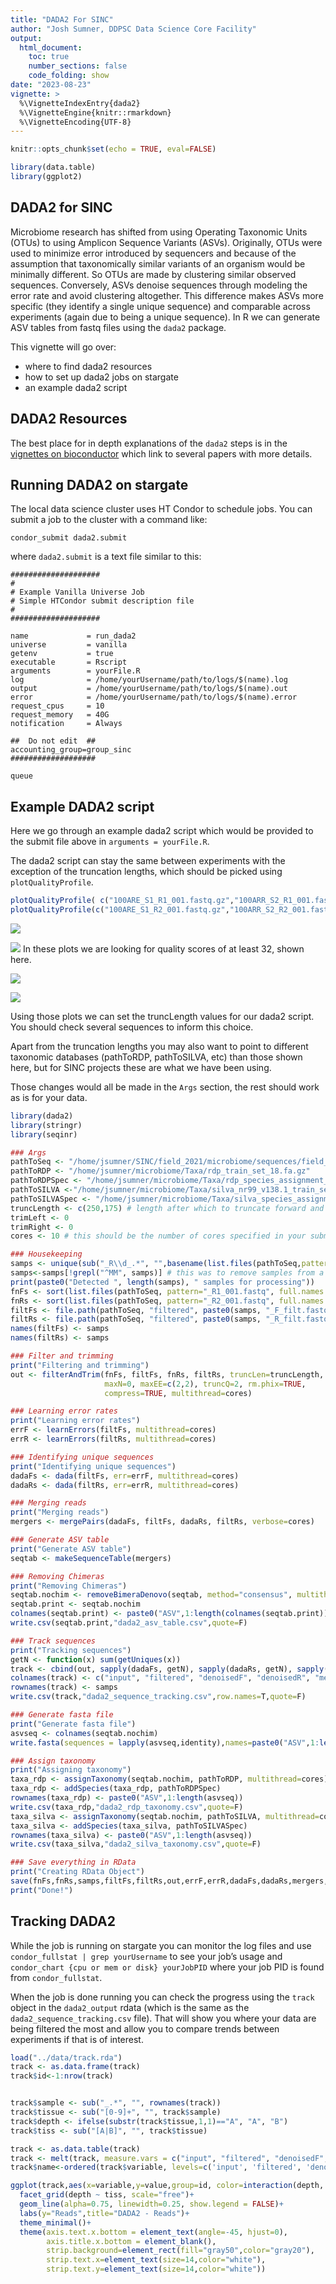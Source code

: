 ```yaml
---
title: "DADA2 For SINC"
author: "Josh Sumner, DDPSC Data Science Core Facility"
output: 
  html_document:
    toc: true
    number_sections: false
    code_folding: show
date: "2023-08-23"
vignette: >
  %\VignetteIndexEntry{dada2}
  %\VignetteEngine{knitr::rmarkdown}
  %\VignetteEncoding{UTF-8}
---
```


```r
knitr::opts_chunk$set(echo = TRUE, eval=FALSE)
```

```r
library(data.table)
library(ggplot2)
```


## DADA2 for SINC

Microbiome research has shifted from using Operating Taxonomic Units (OTUs) to using Amplicon Sequence Variants (ASVs). Originally, OTUs were used to minimize error introduced by sequencers and because of the assumption that taxonomically similar variants of an organism would be minimally different. So OTUs are made by clustering similar observed sequences. Conversely, ASVs denoise sequences through modeling the error rate and avoid clustering altogether. This difference makes ASVs more specific (they identify a single unique sequence) and comparable across experiments (again due to being a unique sequence). In R we can generate ASV tables from fastq files using the `dada2` package.

This vignette will go over:

- where to find dada2 resources
- how to set up dada2 jobs on stargate
- an example dada2 script

## DADA2 Resources

The best place for in depth explanations of the `dada2` steps is in the [vignettes on bioconductor](https://bioconductor.org/packages/devel/bioc/vignettes/dada2/inst/doc/dada2-intro.html) which link to several papers with more details.

## Running DADA2 on stargate

The local data science cluster uses HT Condor to schedule jobs. You can submit a job to the cluster with a command like:

```
condor_submit dada2.submit
```

where `dada2.submit` is a text file similar to this:

```
####################
#
# Example Vanilla Universe Job
# Simple HTCondor submit description file
#
####################

name             = run_dada2
universe         = vanilla
getenv           = true
executable       = Rscript
arguments        = yourFile.R
log              = /home/yourUsername/path/to/logs/$(name).log
output           = /home/yourUsername/path/to/logs/$(name).out
error            = /home/yourUsername/path/to/logs/$(name).error
request_cpus     = 10
request_memory   = 40G
notification     = Always

##  Do not edit  ##
accounting_group=group_sinc
###################

queue
```

## Example DADA2 script

Here we go through an example dada2 script which would be provided to the submit file above in `arguments = yourFile.R`.


The dada2 script can stay the same between experiments with the exception of the truncation lengths, which should be picked using `plotQualityProfile`. 

```r
plotQualityProfile( c("100ARE_S1_R1_001.fastq.gz","100ARR_S2_R1_001.fastq.gz")) # forward
plotQualityProfile(c("100ARE_S1_R2_001.fastq.gz","100ARR_S2_R2_001.fastq.gz")) # reverse
```

![](forward.png)

![](reverse.png)
In these plots we are looking for quality scores of at least 32, shown here.

![](forward_annotated.png)

![](reverse_annotated.png)

Using those plots we can set the truncLength values for our dada2 script. You should check several sequences to inform this choice.

Apart from the truncation lengths you may also want to point to different taxonomic databases (pathToRDP, pathToSILVA, etc) than those shown here, but for SINC projects these are what we have been using.

Those changes would all be made in the `Args` section, the rest should work as is for your data.

```r
library(dada2)
library(stringr)
library(seqinr)

### Args
pathToSeq <- "/home/jsumner/SINC/field_2021/microbiome/sequences/field_samples"
pathToRDP <- "/home/jsumner/microbiome/Taxa/rdp_train_set_18.fa.gz"
pathToRDPSpec <- "/home/jsumner/microbiome/Taxa/rdp_species_assignment_18_withBart.fa.gz"
pathToSILVA <-"/home/jsumner/microbiome/Taxa/silva_nr99_v138.1_train_set.fa.gz"
pathToSILVASpec <- "/home/jsumner/microbiome/Taxa/silva_species_assignment_v138.1_withBart.fa.gz" 
truncLength <- c(250,175) # length after which to truncate forward and reverse reads, respectively
trimLeft <- 0
trimRight <- 0
cores <- 10 # this should be the number of cores specified in your submit file

### Housekeeping
samps <- unique(sub("_R\\d_.*", "",basename(list.files(pathToSeq,pattern="*.fastq*"))))
samps<-samps[!grepl("^MM", samps)] # this was to remove samples from a different experiment
print(paste0("Detected ", length(samps), " samples for processing"))
fnFs <- sort(list.files(pathToSeq, pattern="_R1_001.fastq", full.names = TRUE))
fnRs <- sort(list.files(pathToSeq, pattern="_R2_001.fastq", full.names = TRUE))
filtFs <- file.path(pathToSeq, "filtered", paste0(samps, "_F_filt.fastq.gz"))
filtRs <- file.path(pathToSeq, "filtered", paste0(samps, "_R_filt.fastq.gz"))
names(filtFs) <- samps
names(filtRs) <- samps

### Filter and trimming
print("Filtering and trimming")
out <- filterAndTrim(fnFs, filtFs, fnRs, filtRs, truncLen=truncLength, trimLeft=trimLeft, trimRight=trimRight,
                     maxN=0, maxEE=c(2,2), truncQ=2, rm.phix=TRUE,
                     compress=TRUE, multithread=cores)

### Learning error rates
print("Learning error rates")
errF <- learnErrors(filtFs, multithread=cores)
errR <- learnErrors(filtRs, multithread=cores)

### Identifying unique sequences
print("Identifying unique sequences")
dadaFs <- dada(filtFs, err=errF, multithread=cores)
dadaRs <- dada(filtRs, err=errR, multithread=cores)

### Merging reads
print("Merging reads")
mergers <- mergePairs(dadaFs, filtFs, dadaRs, filtRs, verbose=cores)

### Generate ASV table
print("Generate ASV table")
seqtab <- makeSequenceTable(mergers)

### Removing Chimeras
print("Removing Chimeras")
seqtab.nochim <- removeBimeraDenovo(seqtab, method="consensus", multithread=cores)
seqtab.print <- seqtab.nochim
colnames(seqtab.print) <- paste0("ASV",1:length(colnames(seqtab.print)))
write.csv(seqtab.print,"dada2_asv_table.csv",quote=F)

### Track sequences
print("Tracking sequences")
getN <- function(x) sum(getUniques(x))
track <- cbind(out, sapply(dadaFs, getN), sapply(dadaRs, getN), sapply(mergers, getN), rowSums(seqtab.nochim))
colnames(track) <- c("input", "filtered", "denoisedF", "denoisedR", "merged", "nonchim")
rownames(track) <- samps
write.csv(track,"dada2_sequence_tracking.csv",row.names=T,quote=F)

### Generate fasta file
print("Generate fasta file")
asvseq <- colnames(seqtab.nochim)
write.fasta(sequences = lapply(asvseq,identity),names=paste0("ASV",1:length(asvseq)),file.out = "dada2_asv.fasta")

### Assign taxonomy
print("Assigning taxonomy")
taxa_rdp <- assignTaxonomy(seqtab.nochim, pathToRDP, multithread=cores)
taxa_rdp <- addSpecies(taxa_rdp, pathToRDPSpec)
rownames(taxa_rdp) <- paste0("ASV",1:length(asvseq))
write.csv(taxa_rdp,"dada2_rdp_taxonomy.csv",quote=F)
taxa_silva <- assignTaxonomy(seqtab.nochim, pathToSILVA, multithread=cores)
taxa_silva <- addSpecies(taxa_silva, pathToSILVASpec)
rownames(taxa_silva) <- paste0("ASV",1:length(asvseq))
write.csv(taxa_silva,"dada2_silva_taxonomy.csv",quote=F)

### Save everything in RData
print("Creating RData Object")
save(fnFs,fnRs,samps,filtFs,filtRs,out,errF,errR,dadaFs,dadaRs,mergers,seqtab,seqtab.nochim,track,seqtab.print,asvseq,taxa_rdp,taxa_silva,file="dada2_output.RData")
print("Done!")

```


## Tracking DADA2

While the job is running on stargate you can monitor the log files and use `condor_fullstat | grep yourUsername` to see your job's usage and `condor_chart {cpu or mem or disk} yourJobPID` where your job PID is found from `condor_fullstat`. 

When the job is done running you can check the progress using the `track` object in the `dada2_output` rdata (which is the same as the `dada2_sequence_tracking.csv` file). That will show you where your data are being filtered the most and allow you to compare trends between experiments if that is of interest.

```r
load("../data/track.rda")
track <- as.data.frame(track)
track$id<-1:nrow(track)


track$sample <- sub("_.*", "", rownames(track))
track$tissue <- sub("[0-9]+", "", track$sample)
track$depth <- ifelse(substr(track$tissue,1,1)=="A", "A", "B")
track$tiss <- sub("[A|B]", "", track$tissue)

track <- as.data.table(track)
track <- melt(track, measure.vars = c("input", "filtered", "denoisedF", "denoisedR", "merged", "nonchim"))
track$name<-ordered(track$variable, levels=c('input', 'filtered', 'denoisedF', 'denoisedR', 'merged', 'nonchim'))

ggplot(track,aes(x=variable,y=value,group=id, color=interaction(depth, tiss)))+
  facet_grid(depth ~ tiss, scale="free")+
  geom_line(alpha=0.75, linewidth=0.25, show.legend = FALSE)+
  labs(y="Reads",title="DADA2 - Reads")+
  theme_minimal()+
  theme(axis.text.x.bottom = element_text(angle=-45, hjust=0),
        axis.title.x.bottom = element_blank(),
        strip.background=element_rect(fill="gray50",color="gray20"),
        strip.text.x=element_text(size=14,color="white"),
        strip.text.y=element_text(size=14,color="white"))
```





